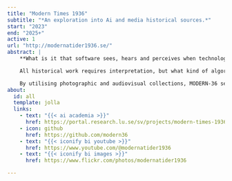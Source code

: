 ```yaml
---
title: "Modern Times 1936"
subtitle: "*An exploration into Ai and media historical sources.*"
start: "2023"
end: "2025+"
active: 1
url: "http://modernatider1936.se/"
abstract: |
    **What is it that software sees, hears and perceives when technologies for pattern recognition are applied to media historical sources?**

    All historical work requires interpretation, but what kind of algorithmic interpretations of modernity does software yield from historical archives. MODERN-36 is empirically committed to everyday experiences and sets out to study how machines interpret symbols of modernity in media from 1936.

    By utilising photographic and audiovisual collections, MODERN-36 seeks to analyse how modern Sweden was, while also exploring how computational methods can help us understand modernity in new ways.
about:
  id: all
  template: jolla
  links:
    - text: "{{< ai academia >}}"
      href: https://portal.research.lu.se/sv/projects/modern-times-1936-2
    - icon: github
      href: https://github.com/modern36
    - text: "{{< iconify bi youtube >}}"
      href: https://www.youtube.com/@modernatider1936
    - text: "{{< iconify bi images >}}"
      href: https://www.flickr.com/photos/modernatider1936

---
```


:::{#all}

:::
